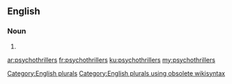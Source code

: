==English==

===Noun===
{{head|en}}

# {{plural of|psychothriller}}

[[Category:English plurals]][[Category:English plurals using obsolete wikisyntax]]

[[ar:psychothrillers]]
[[fr:psychothrillers]]
[[ku:psychothrillers]]
[[my:psychothrillers]]